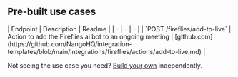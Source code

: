 
## Pre-built use cases

<AccordionGroup>


<Accordion title="Others">
| Endpoint | Description | Readme |
| - | - | - |
| `POST /fireflies/add-to-live` | Action to add the Fireflies.ai bot to an ongoing meeting | [github.com](https://github.com/NangoHQ/integration-templates/blob/main/integrations/fireflies/actions/add-to-live.md) |
</Accordion>

</AccordionGroup>

<Tip>Not seeing the use case you need? [Build your own](https://nango.dev/slack) independently.</Tip>
